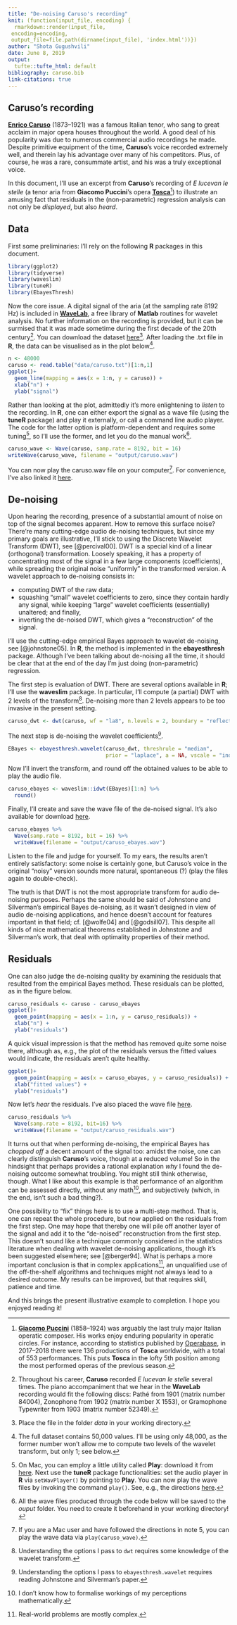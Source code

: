 ```yaml
---
title: "De-noising Caruso's recording"
knit: (function(input_file, encoding) {
  rmarkdown::render(input_file,
 encoding=encoding,
 output_file=file.path(dirname(input_file), 'index.html'))})
author: "Shota Gugushvili"
date: June 8, 2019
output:
  tufte::tufte_html: default
bibliography: caruso.bib
link-citations: true
---
```


## Caruso's recording

[**Enrico Caruso**](https://en.wikipedia.org/wiki/Enrico_Caruso) (1873&ndash;1921) was a famous Italian tenor, who sang to great acclaim in major opera houses throughout the world. A good deal of his popularity was due to numerous commercial audio recordings he made. Despite primitive equipment of the time, **Caruso**'s voice recorded extremely well, and therein lay his advantage over many of his competitors. Plus, of course, he was a rare, consummate artist, and his was a truly exceptional voice.

In this document, I'll use an excerpt from **Caruso**'s recording of *E lucevan le stelle* (a tenor aria from **Giacomo Puccini**'s opera [**Tosca**](https://en.wikipedia.org/wiki/Tosca)^[[**Giacomo Puccini**](https://en.wikipedia.org/wiki/Giacomo_Puccini) (1858&ndash;1924) was arguably the last truly major Italian operatic composer. His works enjoy enduring popularity in operatic circles. For instance, according to statistics published by [Operabase](https://www.operabase.com/), in 2017&ndash;2018 there were 136 productions of **Tosca** worldwide, with a total of 553 performances. This puts **Tosca** in the lofty 5th position among the most performed operas of the previous season.]) to illustrate an amusing fact that residuals in the (non-parametric) regression analysis can not only be *displayed*, but also *heard*.

## Data

First some preliminaries: I'll rely on the following **R** packages in this document.

```r
library(ggplot2)
library(tidyverse)
library(waveslim)
library(tuneR)
library(EbayesThresh)
```

Now the core issue. A digital signal of the aria (at the sampling rate 8192 Hz) is included in [**WaveLab**](http://statweb.stanford.edu/~wavelab/Wavelab_850/index_wavelab850.html), a free library of **Matlab** routines for wavelet analysis. No further information on the recording is provided, but it can be surmised that it was made sometime during the first decade of the 20th century^[Throughout his career, **Caruso** recorded *E lucevan le stelle* several times. The piano accompaniment that we hear in the **WaveLab** recording would fit the following discs: Path&eacute; from 1901 (matrix number 84004), Zonophone from 1902 (matrix number X 1553), or Gramophone Typewriter from 1903 (matrix number 52349).]. You can download the dataset [here](data/caruso.txt)^[Place the file in the folder *data* in your working directory.]. After loading the .txt file in **R**, the data can be visualised as in the plot below^[The full dataset contains 50,000 values. I'll be using only 48,000, as the former number won't allow me to compute two levels of the wavelet transform, but only 1; see below.].

```r
n <- 48000
caruso <- read.table("data/caruso.txt")[1:n,1]
ggplot()+
  geom_line(mapping = aes(x = 1:n, y = caruso)) +
  xlab("n") +
  ylab("signal")
```

Rather than looking at the plot, admittedly it's more enlightening to *listen* to the recording. In **R**, one can either export the signal as a wave file (using the **tuneR** package) and play it externally, or call a command line audio player. The code for the latter option is platform-dependent and requires some tuning^[On Mac, you can employ a little utility called **Play**: download it from [here](http://www.hieper.nl/html/play.html). Next use the **tuneR** package functionalities: set the audio player in **R** via ```setWavPlayer()``` by pointing to **Play**. You can now play the wave files by invoking the command ```play()```. See, e.g., the directions [here](http://music.informatics.indiana.edu/courses/I546/tuneR_play.pdf).], so I'll use the former, and let you do the manual work^[All the wave files produced through the code below will be saved to the *ouput* folder. You need to create it beforehand in your working directory!].

```r
caruso_wave <- Wave(caruso, samp.rate = 8192, bit = 16)
writeWave(caruso_wave, filename = "output/caruso.wav")
```

You can now play the caruso.wav file on your computer^[If you are a Mac user and have followed the directions in note 5, you can play the wave data via ```play(caruso_wave)```.]. For convenience, I've also linked it [here](output/caruso.wav).

## De-noising

Upon hearing the recording, presence of a substantial amount of noise on top of the signal becomes apparent. How to remove this surface noise? There're many cutting-edge audio de-noising techniques, but since my primary goals are illustrative, I'll stick to using the Discrete Wavelet Transform (DWT), see [@percival00]. DWT is a special kind of a linear (orthogonal) transformation. Loosely speaking, it has a property of concentrating most of the signal in a few large components (coefficients), while spreading the original noise "uniformly" in the transformed version. A wavelet approach to de-noising consists in:

 * computing DWT of the raw data;
 * squashing "small" wavelet coefficients to zero, since they contain hardly any signal, while keeping
 "large" wavelet coefficients (essentially) unaltered; and finally,
 * inverting the de-noised DWT, which gives a "reconstruction" of the signal.

I'll use the cutting-edge empirical Bayes approach to wavelet de-noising, see [@johnstone05]. In **R**, the method is implemented in the **ebayesthresh** package. Although I've been talking about de-noising all the time, it should be clear that at the end of the day I'm just doing (non-parametric) regression.

The first step is evaluation of DWT. There are several options available in **R**; I'll use the **waveslim** package. In particular, I'll compute (a partial) DWT with 2 levels of the transform^[Understanding the options I pass to ```dwt``` requires some knowledge of the wavelet transform.]. De-noising more than 2 levels appears to be too invasive in the present setting.

```r
caruso_dwt <- dwt(caruso, wf = "la8", n.levels = 2, boundary = "reflection")
```

The next step is de-noising the wavelet coefficients^[Understanding the options I pass to ```ebayesthresh.wavelet``` requires reading Johnstone and Silverman's paper.].

```r
EBayes <- ebayesthresh.wavelet(caruso_dwt, threshrule = "median",
                               prior = "laplace", a = NA, vscale = "independent")
```

Now I'll invert the transform, and round off the obtained values to be able to play the audio file.

```r
caruso_ebayes <- waveslim::idwt(EBayes)[1:n] %>%
  round()
```

Finally, I'll create and save the wave file  of the de-noised signal. It's also available for download [here](output/caruso_ebayes.wav).

```r
caruso_ebayes %>%
  Wave(samp.rate = 8192, bit = 16) %>%
  writeWave(filename = "output/caruso_ebayes.wav")
```

Listen to the file and judge for yourself. To my ears, the results aren't entirely satisfactory: some noise is certainly gone, but Caruso's voice in the original "noisy" version sounds more natural, spontaneous (?) (play the files again to double-check).

The truth is that DWT is not the most appropriate transform for audio de-noising purposes. Perhaps the same should be said of Johnstone and Silverman's empirical Bayes de-noising, as it wasn't designed in view of audio de-noising applications, and hence doesn't account for features important in that field; cf. [@wolfe04] and [@godsill07]. This despite all kinds of nice mathematical theorems established in Johnstone and Silverman's work, that deal with optimality properties of their method.

## Residuals

One can also judge the de-noising quality by examining the residuals that resulted from the empirical Bayes method. These residuals can be plotted, as in the figure below.

```r
caruso_residuals <- caruso - caruso_ebayes
ggplot()+
  geom_point(mapping = aes(x = 1:n, y = caruso_residuals)) +
  xlab("n") +
  ylab("residuals")
```

A quick visual impression is that the method has removed quite some noise there, although as, e.g., the plot of the residuals versus the fitted values would indicate, the residuals aren't quite healthy.

```r
ggplot()+
  geom_point(mapping = aes(x = caruso_ebayes, y = caruso_residuals)) +
  xlab("fitted values") +
  ylab("residuals")
```

Now let's *hear* the residuals. I've also placed the wave file [here](output/caruso_residuals.wav).

```r
caruso_residuals %>%
  Wave(samp.rate = 8192, bit=16) %>%
  writeWave(filename = "output/caruso_residuals.wav")
```

It turns out that when performing de-noising, the empirical Bayes has *chopped off* a decent amount of the signal too: amidst the noise, one can clearly distinguish **Caruso**'s voice, though at a reduced volume! So in the hindsight that perhaps provides a rational explanation *why* I found the de-noising outcome somewhat troubling. You might still think otherwise, though. What I like about this example is that performance of an algorithm can be assessed directly, without any math^[I don't know how to formalise workings of my perceptions mathematically.], and subjectively (which, in the end, isn't such a bad thing?).

One possibility to "fix" things here is to use a multi-step method. That is, one can repeat the whole procedure, but now applied on the residuals from the first step. One may hope that thereby one will pile off another layer of the signal and add it to the "de-noised" reconstruction from the first step. This doesn't sound like a technique commonly considered in the statistics literature when dealing with wavelet de-noising applications, though it's been suggested elsewhere; see [@berger94]. What is perhaps a more important conclusion is that in complex applications^[Real-world problems are mostly complex.], an unqualified use of the off-the-shelf algorithms and techniques might not always lead to a desired outcome. My results can be improved, but that requires skill, patience and time.

And this brings the present illustrative example to completion. I hope you enjoyed reading it!
